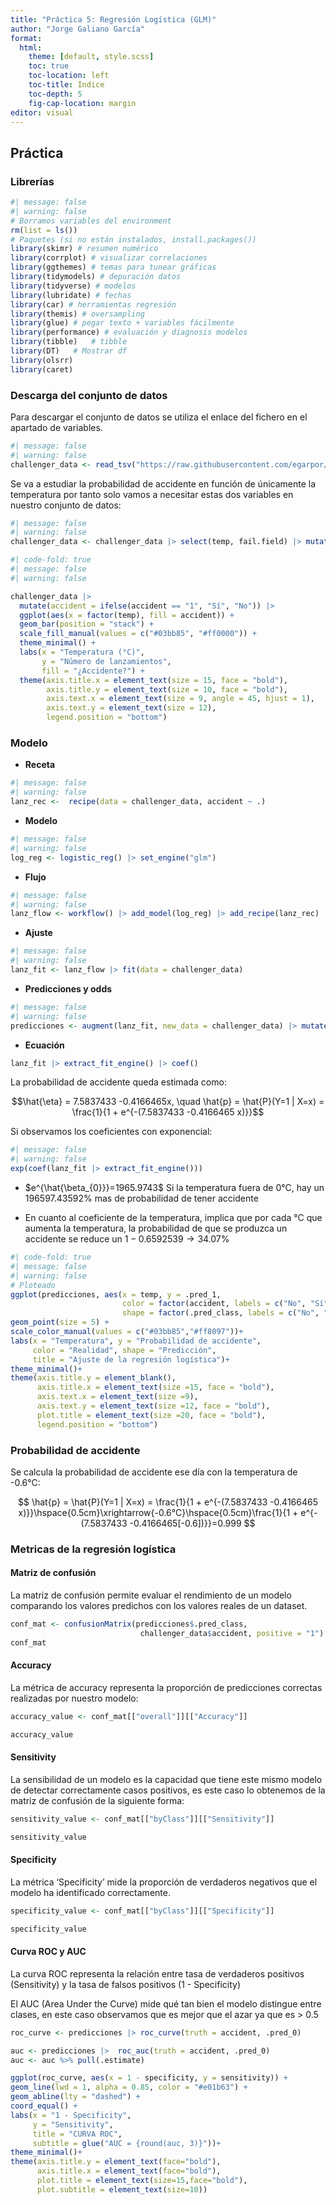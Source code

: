 ```yaml
---
title: "Práctica 5: Regresión Logística (GLM)"
author: "Jorge Galiano García"
format:
  html:
    theme: [default, style.scss]
    toc: true
    toc-location: left
    toc-title: Indice
    toc-depth: 5
    fig-cap-location: margin
editor: visual
---
```


## Práctica

### Librerías

```r
#| message: false
#| warning: false
# Borramos variables del environment
rm(list = ls())
# Paquetes (si no están instalados, install.packages())
library(skimr) # resumen numérico
library(corrplot) # visualizar correlaciones
library(ggthemes) # temas para tunear gráficas
library(tidymodels) # depuración datos
library(tidyverse) # modelos
library(lubridate) # fechas
library(car) # herramientas regresión
library(themis) # oversampling
library(glue) # pegar texto + variables fácilmente
library(performance) # evaluación y diagnosis modelos
library(tibble)   # tibble
library(DT)   # Mostrar df
library(olsrr)
library(caret) 
```

### Descarga del conjunto de datos

Para descargar el conjunto de datos se utiliza el enlace del fichero en el apartado de variables.

```r
#| message: false
#| warning: false
challenger_data <- read_tsv("https://raw.githubusercontent.com/egarpor/handy/master/datasets/challenger.txt")
```

Se va a estudiar la probabilidad de accidente en función de únicamente la temperatura por tanto solo vamos a necesitar estas dos variables en nuestro conjunto de datos:

```r
#| message: false
#| warning: false
challenger_data <- challenger_data |> select(temp, fail.field) |> mutate(accident = as.factor(fail.field))|> select(-fail.field)
```

```r
#| code-fold: true
#| message: false
#| warning: false

challenger_data |> 
  mutate(accident = ifelse(accident == "1", "Sí", "No")) |> 
  ggplot(aes(x = factor(temp), fill = accident)) +
  geom_bar(position = "stack") +
  scale_fill_manual(values = c("#03bb85", "#ff0000")) +
  theme_minimal() +
  labs(x = "Temperatura (°C)",
       y = "Número de lanzamientos",
       fill = "¿Accidente?") +
  theme(axis.title.x = element_text(size = 15, face = "bold"),
        axis.title.y = element_text(size = 10, face = "bold"),
        axis.text.x = element_text(size = 9, angle = 45, hjust = 1),
        axis.text.y = element_text(size = 12),
        legend.position = "bottom")

```

### Modelo

-   **Receta**

```r
#| message: false
#| warning: false
lanz_rec <-  recipe(data = challenger_data, accident ~ .) 
```

-   **Modelo**

```r
#| message: false
#| warning: false
log_reg <- logistic_reg() |> set_engine("glm")
```

-   **Flujo**

```r
#| message: false
#| warning: false
lanz_flow <- workflow() |> add_model(log_reg) |> add_recipe(lanz_rec)
```

-   **Ajuste**

```r
#| message: false
#| warning: false
lanz_fit <- lanz_flow |> fit(data = challenger_data)
```

-   **Predicciones y odds**

```r
#| message: false
#| warning: false
predicciones <- augment(lanz_fit, new_data = challenger_data) |> mutate(odds = .pred_1 / .pred_0, log.odds = log(odds))
```

-   **Ecuación**

```r
lanz_fit |> extract_fit_engine() |> coef()
```

La probabilidad de accidente queda estimada como:

$$\hat{\eta} = 7.5837433 -0.4166465x, \quad \hat{p} = \hat{P}(Y=1 | X=x) = \frac{1}{1 + e^{-(7.5837433 -0.4166465 x)}}$$

Si observamos los coeficientes con exponencial:

```r
#| message: false
#| warning: false
exp(coef(lanz_fit |> extract_fit_engine()))
```

-   $e^{\hat{\beta_{0}}}=1965.9743$ Si la temperatura fuera de 0°C, hay un 196597.43592% mas de probabilidad de tener accidente

-   En cuanto al coeficiente de la temperatura, implica que por cada °C que aumenta la temperatura, la probabilidad de que se produzca un accidente se reduce un $1-0.6592539\rightarrow 34.07\%$

```r
#| code-fold: true
#| message: false
#| warning: false
# Ploteado
ggplot(predicciones, aes(x = temp, y = .pred_1,
                         color = factor(accident, labels = c("No", "Sí")),
                         shape = factor(.pred_class, labels = c("No", "Sí")))) +
geom_point(size = 5) +
scale_color_manual(values = c("#03bb85","#ff8097"))+
labs(x = "Temperatura", y = "Probabilidad de accidente",
     color = "Realidad", shape = "Predicción",
     title = "Ajuste de la regresión logística")+
theme_minimal()+
theme(axis.title.y = element_blank(),
      axis.title.x = element_text(size =15, face = "bold"),
      axis.text.x = element_text(size =9),
      axis.text.y = element_text(size =12, face = "bold"),
      plot.title = element_text(size =20, face = "bold"),
      legend.position = "bottom")
```

### Probabilidad de accidente

Se calcula la probabilidad de accidente ese día con la temperatura de -0.6°C:

$$
\hat{p} = \hat{P}(Y=1 | X=x) = \frac{1}{1 + e^{-(7.5837433 -0.4166465 x)}}\hspace{0.5cm}\xrightarrow{-0.6°C}\hspace{0.5cm}\frac{1}{1 + e^{-(7.5837433 -0.4166465[-0.6])}}=0.999
$$

### Metricas de la regresión logística

#### Matriz de confusión

La matriz de confusión permite evaluar el rendimiento de un modelo comparando los valores predichos con los valores reales de un dataset.

```r
conf_mat <- confusionMatrix(predicciones$.pred_class, 
                             challenger_data$accident, positive = "1")
conf_mat
```

#### Accuracy

La métrica de accuracy representa la proporción de predicciones correctas realizadas por nuestro modelo:

```r
accuracy_value <- conf_mat[["overall"]][["Accuracy"]]

accuracy_value
```

#### Sensitivity

La sensibilidad de un modelo es la capacidad que tiene este mismo modelo de detectar correctamente casos positivos, es este caso lo obtenemos de la matriz de confusión de la siguiente forma:

```r
sensitivity_value <- conf_mat[["byClass"]][["Sensitivity"]]

sensitivity_value
```

#### Specificity

La métrica 'Specificity' mide la proporción de verdaderos negativos que el modelo ha identificado correctamente.

```r
specificity_value <- conf_mat[["byClass"]][["Specificity"]]

specificity_value
```

#### Curva ROC y AUC

La curva ROC representa la relación entre tasa de verdaderos positivos (Sensitivity) y la tasa de falsos positivos (1 - Specificity)

El AUC (Area Under the Curve) mide qué tan bien el modelo distingue entre clases, en este caso observamos que es mejor que el azar ya que es > 0.5

```r
roc_curve <- predicciones |> roc_curve(truth = accident, .pred_0)

auc <- predicciones |>  roc_auc(truth = accident, .pred_0)
auc <- auc %>% pull(.estimate)

ggplot(roc_curve, aes(x = 1 - specificity, y = sensitivity)) +
geom_line(lwd = 1, alpha = 0.85, color = "#e01b63") +
geom_abline(lty = "dashed") +
coord_equal() +
labs(x = "1 - Specificity",
     y = "Sensitivity",
     title = "CURVA ROC",
     subtitle = glue("AUC = {round(auc, 3)}"))+
theme_minimal()+
theme(axis.title.y = element_text(face="bold"),
      axis.title.x = element_text(face="bold"),
      plot.title = element_text(size=15,face="bold"),
      plot.subtitle = element_text(size=10))
```
